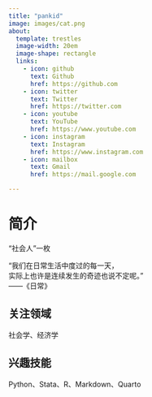 ```yaml
---
title: "pankid"
image: images/cat.png
about:
  template: trestles
  image-width: 20em
  image-shape: rectangle
  links:
    - icon: github
      text: Github
      href: https://github.com
    - icon: twitter
      text: Twitter
      href: https://twitter.com
    - icon: youtube
      text: YouTube
      href: https://www.youtube.com
    - icon: instagram
      text: Instagram
      href: https://www.instagram.com
    - icon: mailbox
      text: Gmail
      href: https://mail.google.com

---
```


# 简介

“社会人”一枚  

“我们在日常生活中度过的每一天，  
实际上也许是连续发生的奇迹也说不定呢。”  
——《日常》

## 关注领域
社会学、经济学

## 兴趣技能
Python、Stata、R、Markdown、Quarto